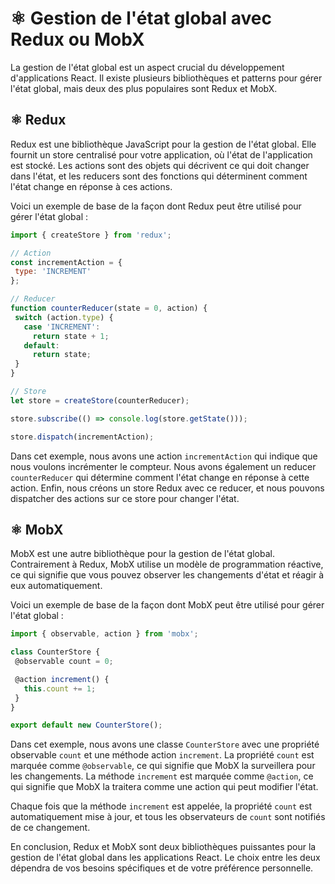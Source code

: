 # ⚛️ Gestion de l'état global avec Redux ou MobX

La gestion de l'état global est un aspect crucial du développement d'applications React. Il existe plusieurs bibliothèques et patterns pour gérer l'état global, mais deux des plus populaires sont Redux et MobX.

## ⚛️ Redux

Redux est une bibliothèque JavaScript pour la gestion de l'état global. Elle fournit un store centralisé pour votre application, où l'état de l'application est stocké. Les actions sont des objets qui décrivent ce qui doit changer dans l'état, et les reducers sont des fonctions qui déterminent comment l'état change en réponse à ces actions.

Voici un exemple de base de la façon dont Redux peut être utilisé pour gérer l'état global :

```jsx copy
import { createStore } from 'redux';

// Action
const incrementAction = {
 type: 'INCREMENT'
};

// Reducer
function counterReducer(state = 0, action) {
 switch (action.type) {
   case 'INCREMENT':
     return state + 1;
   default:
     return state;
 }
}

// Store
let store = createStore(counterReducer);

store.subscribe(() => console.log(store.getState()));

store.dispatch(incrementAction);
```

Dans cet exemple, nous avons une action `incrementAction` qui indique que nous voulons incrémenter le compteur. Nous avons également un reducer `counterReducer` qui détermine comment l'état change en réponse à cette action. Enfin, nous créons un store Redux avec ce reducer, et nous pouvons dispatcher des actions sur ce store pour changer l'état.

## ⚛️ MobX

MobX est une autre bibliothèque pour la gestion de l'état global. Contrairement à Redux, MobX utilise un modèle de programmation réactive, ce qui signifie que vous pouvez observer les changements d'état et réagir à eux automatiquement.

Voici un exemple de base de la façon dont MobX peut être utilisé pour gérer l'état global :

```jsx copy
import { observable, action } from 'mobx';

class CounterStore {
 @observable count = 0;

 @action increment() {
   this.count += 1;
 }
}

export default new CounterStore();
```

Dans cet exemple, nous avons une classe `CounterStore` avec une propriété observable `count` et une méthode action `increment`. La propriété `count` est marquée comme `@observable`, ce qui signifie que MobX la surveillera pour les changements. La méthode `increment` est marquée comme `@action`, ce qui signifie que MobX la traitera comme une action qui peut modifier l'état.

Chaque fois que la méthode `increment` est appelée, la propriété `count` est automatiquement mise à jour, et tous les observateurs de `count` sont notifiés de ce changement.

En conclusion, Redux et MobX sont deux bibliothèques puissantes pour la gestion de l'état global dans les applications React. Le choix entre les deux dépendra de vos besoins spécifiques et de votre préférence personnelle.